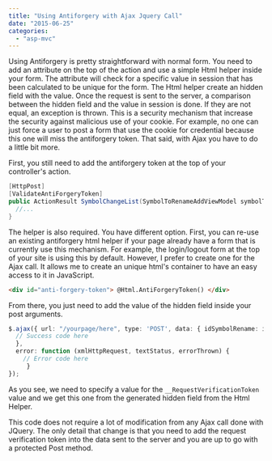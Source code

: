 ```yaml
---
title: "Using Antiforgery with Ajax Jquery Call"
date: "2015-06-25"
categories: 
  - "asp-mvc"
---
```


Using Antiforgery is pretty straightforward with normal form. You need to add an attribute on the top of the action and use a simple Html helper inside your form. The attribute will check for a specific value in session that has been calculated to be unique for the form. The Html helper create an hidden field with the value. Once the request is sent to the server, a comparison between the hidden field and the value in session is done. If they are not equal, an exception is thrown. This is a security mechanism that increase the security against malicious use of your cookie. For example, no one can just force a user to post a form that use the cookie for credential because this one will miss the antiforgery token. That said, with Ajax you have to do a little bit more.

First, you still need to add the antiforgery token at the top of your controller's action.


```csharp
[HttpPost] 
[ValidateAntiForgeryToken] 
public ActionResult SymbolChangeList(SymbolToRenameAddViewModel symbolToSave) { 
  //... 
} 
```

The helper is also required. You have different option. First, you can re-use an existing antiforgery html helper if your page already have a form that is currently use this mechanism. For example, the login/logout form at the top of your site is using this by default. However, I prefer to create one for the Ajax call. It allows me to create an unique html's container to have an easy access to it in JavaScript.


```html  
<div id="anti-forgery-token"> @Html.AntiForgeryToken() </div> 
``` 

From there, you just need to add the value of the hidden field inside your post arguments.

```typescript
$.ajax({ url: "/yourpage/here", type: 'POST', data: { idSymbolRename: id, /*Others variables to send */,__RequestVerificationToken: $('#anti-forgery-token [name=__RequestVerificationToken]').val() }, cache: true, dataType: 'json', success: function (json) { 
  // Success code here 
  }, 
  error: function (xmlHttpRequest, textStatus, errorThrown) { 
    // Error code here
     } 
}); 
``` 

As you see, we need to specify a value for the `__RequestVerificationToken` value and we get this one from the generated hidden field from the Html Helper.

This code does not require a lot of modification from any Ajax call done with JQuery. The only detail that change is that you need to add the request verification token into the data sent to the server and you are up to go with a protected Post method.
